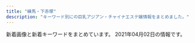 ```yaml
---
title: "練馬・下赤塚"
description: "キーワード別にの巨乳アジアン・チャイナエステ嬢情報をまとめました。"
---
```


新着画像と新着キーワードをまとめています。
2021年04月02日の情報です。

<DmmAffiliateIns />
<KeywordTable
  shops={
    [
    {
        "station": "\u6771\u6b66\u7df4\u99ac\u99c5\u5317\u53e3",
        "url": "http://nymphe-est.biz/",
        "keywords": {
            "E": 1,
            "D": 2
        },
        "img_links": [
            "http://nymphe-est.biz/images/no.png",
            "http://nymphe-est.biz/images/tit4.jpg",
            "http://nymphe-est.biz/images/m3.png",
            "http://nymphe-est.biz/images/cg02.jpg",
            "http://nymphe-est.biz/images/cg01.jpg",
            "http://nymphe-est.biz/images/m1.png",
            "http://nymphe-est.biz/images/tit3.jpg",
            "http://nymphe-est.biz/images/tit6.jpg",
            "http://nymphe-est.biz/images/m4.png",
            "http://nymphe-est.biz/images/tit5.jpg",
            "http://nymphe-est.biz/images/spt.png",
            "http://nymphe-est.biz/images/cg03.jpg",
            "http://nymphe-est.biz/images/tm.jpg",
            "http://nymphe-est.biz/images/bul.jpg",
            "http://nymphe-est.biz/images/m6.png",
            "http://nymphe-est.biz/images/stal.jpg",
            "http://nymphe-est.biz/images/fla.jpg",
            "http://nymphe-est.biz/images/bur.jpg",
            "http://nymphe-est.biz/images/stat.jpg",
            "http://nymphe-est.biz/images/top.png",
            "http://nymphe-est.biz/images/accl.jpg",
            "http://nymphe-est.biz/images/m2.png",
            "http://nymphe-est.biz/images/tit2.jpg",
            "http://nymphe-est.biz/images/m5.png"
        ],
        "name": "\u59eb\u306e\u3086\u3073\u3055\u304d"
    },
    {
        "name": "AROMA PLAZA \u30a2\u30ed\u30de\u30d7\u30e9\u30b6",
        "img_links": [],
        "station": "\u77f3\u795e\u4e95\u516c\u5712\u99c5\u5357\u53e3",
        "keywords": {},
        "url": "http://aroma-p.info/"
    },
    {
        "img_links": [
            "http://www.sugatabi.mesthe.com/files/004-02.jpg",
            "http://www.sugatabi.mesthe.com/images/bj3.png",
            "http://www.sugatabi.mesthe.com/images/link_line.png",
            "http://www.sugatabi.mesthe.com/images/top.jpg",
            "http://www.sugatabi.mesthe.com/images/shop/shop04.jpg",
            "http://www.sugatabi.mesthe.com/images/staff_line.png",
            "http://www.sugatabi.mesthe.com/files/002-02.jpg",
            "http://www.sugatabi.mesthe.com/files/005.jpg",
            "http://www.sugatabi.mesthe.com/files/001-02.jpg",
            "http://www.sugatabi.mesthe.com/files/006.jpg",
            "http://www.sugatabi.mesthe.com/images/girl-z1.jpg",
            "http://www.sugatabi.mesthe.com/files/006-02.jpg",
            "http://www.sugatabi.mesthe.com/files/005-02.jpg",
            "http://www.sugatabi.mesthe.com/files/008-02.jpg",
            "http://www.sugatabi.mesthe.com/files/001.jpg",
            "http://www.sugatabi.mesthe.com/images/shop/shop01.jpg",
            "http://www.sugatabi.mesthe.com/files/003.jpg",
            "http://www.sugatabi.mesthe.com/files/002.jpg",
            "http://www.sugatabi.mesthe.com/images/mobile.jpg",
            "http://www.sugatabi.mesthe.com/files/010-02.jpg",
            "http://www.sugatabi.mesthe.com/files/009-02.jpg",
            "http://www.sugatabi.mesthe.com/images/girl-z2.jpg",
            "http://www.sugatabi.mesthe.com/files/003-02.jpg",
            "http://www.sugatabi.mesthe.com/files/004.jpg",
            "http://www.sugatabi.mesthe.com/files/008.jpg",
            "http://www.sugatabi.mesthe.com/images/top_sche.png",
            "http://www.sugatabi.mesthe.com/images/shop/shop03.jpg",
            "http://www.sugatabi.mesthe.com/files/010.jpg",
            "http://www.sugatabi.mesthe.com/files/009.jpg",
            "http://www.sugatabi.mesthe.com/images/shop/shop02.jpg"
        ],
        "name": "\u59ff\u7f8e",
        "station": "\u3068\u304d\u308f\u53f0\u99c5\u5357\u53e3",
        "url": "http://www.sugatabi.mesthe.com/",
        "keywords": {
            "87": 4,
            "85": 1,
            "D": 7,
            "C": 2,
            "86": 3,
            "84": 1
        }
    },
    {
        "img_links": [
            "http://www.akai-hana.esjp.info/img/ttl_news.png",
            "http://www.akai-hana.esjp.info/img/btn_side_mobile.jpg",
            "http://www.akai-hana.esjp.info/img/info/r4.jpg",
            "http://www.akai-hana.esjp.info/img/pickup.jpg",
            "http://www.akai-hana.esjp.info/files/007.jpg",
            "http://www.akai-hana.esjp.info/files/003.jpg",
            "http://www.akai-hana.esjp.info/img/ttl_info.png",
            "http://www.akai-hana.esjp.info/files/006.jpg",
            "http://www.akai-hana.esjp.info/files/002.jpg",
            "http://www.akai-hana.esjp.info/img/info/r9.jpg",
            "http://www.akai-hana.esjp.info/img/pixta_5216568_M.jpg",
            "http://www.akai-hana.esjp.info/img/imasia_7981159_M.jpg",
            "http://www.akai-hana.esjp.info/img/tel.png",
            "http://www.akai-hana.esjp.info/img/btn_blog.jpg",
            "http://www.akai-hana.esjp.info/img/info/r3.jpg",
            "http://www.akai-hana.esjp.info/files/005.jpg",
            "http://www.akai-hana.esjp.info/img/info/r2.jpg",
            "http://www.akai-hana.esjp.info/img/pixta_5458114_M.jpg",
            "http://www.akai-hana.esjp.info/img/slider/1.jpg",
            "http://www.akai-hana.esjp.info/img/info.jpg",
            "http://www.akai-hana.esjp.info/img/goback.jpg",
            "http://www.akai-hana.esjp.info/files/004.jpg",
            "http://www.akai-hana.esjp.info/img/slider/2.jpg",
            "http://www.akai-hana.esjp.info/img/info/r5.jpg",
            "http://www.akai-hana.esjp.info/files/001.jpg",
            "http://www.akai-hana.esjp.info/img/info/r7.jpg",
            "http://www.akai-hana.esjp.info/img/info/r8.jpg",
            "http://www.akai-hana.esjp.info/img/info/r6.jpg",
            "http://www.akai-hana.esjp.info/img/info/r1.jpg"
        ],
        "station": "\u6210\u5897\u99c54\u756a\u51fa\u53e3",
        "keywords": {
            "C": 19,
            "87": 6,
            "85": 2,
            "D": 10,
            "88": 4,
            "82": 2
        },
        "url": "http://www.akai-hana.esjp.info/",
        "name": "\u8d64\u3044\u82b1"
    },
    {
        "url": "http://rose.este.work/",
        "keywords": {},
        "station": "\u6c5f\u53e4\u7530\u99c5\u5357\u53e3",
        "img_links": [
            "http://rose.este.work/r3.jpg",
            "http://rose.este.work/sys1.png",
            "http://rose.este.work/index-26.htm.jpg",
            "http://rose.este.work/r5.jpg",
            "http://rose.este.work/totop.png",
            "http://rose.este.work/index-25.htm.jpg",
            "http://rose.este.work/re.jpg",
            "http://rose.este.work/resize_250.png",
            "http://rose.este.work/index-1.htm.jpg",
            "http://rose.este.work/r1.jpg",
            "http://rose.este.work/index-24.htm.jpg",
            "http://rose.este.work/resize_1500-450.jpg",
            "http://rose.este.work/r4.jpg",
            "http://rose.este.work/unnamed.png"
        ],
        "name": "\u512a\u30fb\u7f8e"
    },
    {
        "station": "\u4e0b\u8d64\u585a\u99c5\u5317\u53e3",
        "name": "\u83ef\uff5e\u306f\u306a\uff5e",
        "img_links": [
            "http://www.hanaest.net/images/ttl_price.png",
            "http://www.hanaest.net/images/r2.jpg",
            "http://www.hanaest.net/up/uploads/20161009222712tomo.jpg",
            "http://www.hanaest.net/up/uploads/20171005214644212.jpg",
            "http://www.hanaest.net/images/qj.png",
            "http://www.hanaest.net/images/ttl_staff.png",
            "http://www.hanaest.net/up/uploads/20161128220158nao.jpg",
            "http://www.hanaest.net/images/header_bg.png",
            "http://www.hanaest.net/images/ttl_qj.png",
            "http://www.hanaest.net/up/uploads/20170621202142mimi.jpg",
            "http://www.hanaest.net/up/uploads/20171017081729nana.jpg",
            "http://www.hanaest.net/images/r1.jpg",
            "http://www.hanaest.net/images/s2.jpg",
            "http://www.hanaest.net/images/news.png"
        ],
        "url": "http://www.hanaest.net/",
        "keywords": {}
    },
    {
        "url": "http://ginzaangel.esnavi.work/",
        "name": "\u7df4\u99ac\u306e\u5929\u4f7f",
        "keywords": {
            "88": 2,
            "90": 3,
            "89": 1
        },
        "station": "\u7df4\u99ac\u99c5\u897f\u53e3",
        "img_links": [
            "http://ginzaangel.esnavi.work/staff_t.jpg",
            "http://ginzaangel.esnavi.work/2/uploadimg/1615988408.jpeg",
            "http://ginzaangel.esnavi.work/2/uploadimg/1615989033.jpeg",
            "http://ginzaangel.esnavi.work/head.jpg",
            "http://ginzaangel.esnavi.work/sys1.jpg",
            "http://ginzaangel.esnavi.work/sys2.jpg",
            "http://ginzaangel.esnavi.work/2/uploadimg/1601829474.jpeg",
            "http://ginzaangel.esnavi.work/2/uploadimg/1615989115.jpeg",
            "http://ginzaangel.esnavi.work/news.jpg",
            "http://ginzaangel.esnavi.work/s1.png",
            "http://ginzaangel.esnavi.work/int1.png",
            "http://ginzaangel.esnavi.work/2/uploadimg/1595657062.jpeg",
            "http://ginzaangel.esnavi.work/2/uploadimg/1615988934.jpeg"
        ]
    },
    {
        "station": "\u7df4\u99ac\u99c5\u897f\u53e3",
        "keywords": {
            "F": 1,
            "E": 6,
            "88": 1,
            "89": 1,
            "87": 4,
            "86": 4,
            "C": 17,
            "D": 2
        },
        "url": "http://binrou.net/",
        "name": "\u30ad\u30e9\u30ad\u30e9",
        "img_links": [
            "http://binrou.net/i/img/sta98.jpg",
            "http://binrou.net/i/img/sta92.jpg",
            "http://binrou.net/img/st111.jpg",
            "http://binrou.net/i/img/acc.jpg",
            "http://binrou.net/img/sta117.jpg",
            "http://binrou.net/img/sta115.jpg",
            "http://binrou.net/img/st118.jpg",
            "http://binrou.net/i/img/r1.jpg",
            "http://binrou.net/i/img/sta112.jpg",
            "http://binrou.net/i/img/sta89.jpg",
            "http://binrou.net/i/img/sta100.jpg",
            "http://binrou.net/i/img/sta80.jpg",
            "http://binrou.net/img/s118.jpg",
            "http://binrou.net/img/sta116.jpg",
            "http://binrou.net/i/img/sta109.jpg",
            "http://binrou.net/img/s111.jpg",
            "http://binrou.net/i/img/r3.jpg",
            "http://binrou.net/img/sta112.jpg",
            "http://binrou.net/img/s117.jpg",
            "http://binrou.net/img/pickup20.jpg",
            "http://binrou.net/img/sta109.jpg",
            "http://binrou.net/img/st117.jpg",
            "http://binrou.net/i/img/sta97.jpg",
            "http://binrou.net/i/img/sta104.jpg",
            "http://binrou.net/i/img/sta88.jpg",
            "http://binrou.net/img/st112.jpg",
            "http://binrou.net/img/st114.jpg",
            "http://binrou.net/img/s114.jpg",
            "http://binrou.net/img/st116.jpg",
            "http://binrou.net/img/sta119.jpg",
            "http://binrou.net/img/st119.jpg",
            "http://binrou.net/img/botton.jpg",
            "http://binrou.net/i/img/sta116.jpg",
            "http://binrou.net/i/img/sta94.jpg",
            "http://binrou.net/img/s119.jpg",
            "http://binrou.net/i/img/sta115.jpg",
            "http://binrou.net/i/img/sta108.jpg",
            "http://binrou.net/img/sta114.jpg",
            "http://binrou.net/i/img/sta119.jpg",
            "http://binrou.net/i/img/sta111.jpg",
            "http://binrou.net/img/st109.jpg",
            "http://binrou.net/i/img/r4.jpg",
            "http://binrou.net/i/img/sta114.jpg",
            "http://binrou.net/img/s112.jpg",
            "http://binrou.net/i/img/sta118.jpg",
            "http://binrou.net/img/sta118.jpg",
            "http://binrou.net/img/acc.jpg",
            "http://binrou.net/img/mo.png",
            "http://binrou.net/img/s116.jpg",
            "http://binrou.net/img/s115.jpg",
            "http://binrou.net/img/sta111.jpg",
            "http://binrou.net/img/st115.jpg",
            "http://binrou.net/i/img/r2.jpg",
            "http://binrou.net/img/fla.jpg",
            "http://binrou.net/i/img/st118.jpg",
            "http://binrou.net/i/img/sta117.jpg",
            "http://binrou.net/i/img/sta105.jpg"
        ]
    },
    {
        "keywords": {},
        "url": "http://es-nerima.biz/",
        "station": "\u7df4\u99ac\u99c5\u5317\u53e3",
        "img_links": [
            "http://es-nerima.biz/wp-content/uploads/2016/10/gallery5.jpg",
            "http://es-nerima.biz/wp-content/uploads/2016/10/gallery1.jpg",
            "http://es-nerima.biz/wp-content/themes/template-salon2/images/tel.png",
            "http://es-nerima.biz/wp-content/uploads/2016/10/g1-250x330.jpg",
            "http://es-nerima.biz/wp-content/uploads/2016/10/g4-250x330.jpg",
            "http://es-nerima.biz/wp-content/themes/template-salon2/images/gallery1.jpg",
            "http://es-nerima.biz/wp-content/uploads/2016/10/g3-250x330.jpg",
            "http://es-nerima.biz/wp-content/uploads/2016/10/gallery6.jpg",
            "http://es-nerima.biz/wp-content/uploads/2016/10/camp-bnr.jpg",
            "http://es-nerima.biz/wp-content/uploads/2016/10/gallery2.jpg",
            "http://es-nerima.biz/wp-content/uploads/2016/10/mika-250x330.jpg",
            "http://es-nerima.biz/wp-content/themes/template-salon2/images/massage-de_88_31.jpg",
            "http://es-nerima.biz/wp-content/uploads/2016/10/gallery7.jpg",
            "http://es-nerima.biz/wp-content/themes/template-salon2/images/camp-bnr.jpg",
            "http://es-nerima.biz/wp-content/themes/template-salon2/images/gallery3.jpg",
            "http://es-nerima.biz/wp-content/themes/template-salon2/images/gallery4.jpg",
            "http://es-nerima.biz/wp-content/themes/template-salon2/images/news-ttl.png",
            "http://es-nerima.biz/wp-content/themes/template-salon2/images/magazine.jpg",
            "http://es-nerima.biz/wp-content/uploads/2016/10/mika.jpg",
            "http://cdn.dino-es.com/images/logo/88x31DinoEs.png",
            "http://es-nerima.biz/wp-content/uploads/2016/10/gallery8.jpg",
            "http://es-nerima.biz/wp-content/themes/template-salon2/images/newface-ttl.png",
            "http://es-nerima.biz/wp-content/uploads/2016/10/g6-250x330.jpg",
            "http://es-nerima.biz/wp-content/uploads/2016/10/eri.jpg",
            "http://es-nerima.biz/wp-content/themes/template-salon2/images/slider1.jpg",
            "http://es-nerima.biz/wp-content/uploads/2016/10/g6.jpg",
            "http://es-nerima.biz/wp-content/uploads/2016/10/gallery3.jpg",
            "http://es-nerima.biz/wp-content/themes/template-salon2/images/pickup-frame.png",
            "http://es-nerima.biz/wp-content/uploads/2016/10/eri-250x330.jpg",
            "http://es-nerima.biz/wp-content/uploads/2016/10/g5.jpg",
            "http://es-nerima.biz/wp-content/uploads/2016/10/g3.jpg",
            "http://es-nerima.biz/wp-content/uploads/2016/10/girl-1.jpg",
            "http://es-nerima.biz/wp-content/themes/template-salon2/images/gallery-ttl.png",
            "http://es-nerima.biz/wp-content/themes/template-salon2/images/pickup-ttl.png",
            "http://es-nerima.biz/wp-content/uploads/2016/10/girl-1-250x330.jpg",
            "http://es-nerima.biz/wp-content/uploads/2016/10/gallery8-600x600.jpg",
            "http://es-nerima.biz/wp-content/uploads/2016/10/g5-250x330.jpg",
            "http://es-nerima.biz/wp-content/themes/template-salon2/images/gallery2.jpg"
        ],
        "name": "\u3046\u3089\u3089"
    },
    {
        "keywords": {},
        "url": "http://www.hi-msg.com/dansin/",
        "station": "\u3068\u304d\u308f\u53f0\u99c5\u5357\u53e3",
        "img_links": [
            "http://www.hi-msg.com/dansin/images/nav.jpg",
            "http://www.hi-msg.com/dansin/images/p-2-1.jpg",
            "http://www.hi-msg.com/dansin/images/s_news.jpg",
            "http://www.hi-msg.com/dansin/images/s_info.jpg",
            "http://www.hi-msg.com/dansin/images/p-5.jpg",
            "http://www.hi-msg.com/dansin/images/s_face.jpg",
            "http://www.hi-msg.com/dansin/images/p-5-1.jpg",
            "http://www.hi-msg.com/dansin/images/p-6.jpg",
            "http://www.hi-msg.com/dansin/images/s_pick.jpg",
            "http://www.hi-msg.com/dansin/images/1.jpg",
            "http://www.hi-msg.com/dansin/images/end1.jpg",
            "http://www.hi-msg.com/dansin/images/top.jpg",
            "http://www.hi-msg.com/dansin/images/p-9-1.jpg",
            "http://www.hi-msg.com/dansin/images/p-6-1.jpg",
            "http://www.hi-msg.com/dansin/images/mobile.jpg",
            "http://www.hi-msg.com/dansin/images/p-7.jpg",
            "http://www.hi-msg.com/dansin/images/p-2.jpg",
            "http://www.hi-msg.com/dansin/images/p-8.jpg",
            "http://www.hi-msg.com/dansin/images/p-9.jpg",
            "http://www.hi-msg.com/dansin/images/top1.jpg"
        ],
        "name": "\u6696\u5fc3"
    },
    {
        "station": "\u4e2d\u6751\u6a4b\u99c5",
        "img_links": [
            "http://www.e-rakuraku.info/images/g2.jpg",
            "http://www.e-rakuraku.info/images/s2.png",
            "http://www.e-rakuraku.info/images/g4.jpg",
            "http://www.e-rakuraku.info/images/sr.png",
            "http://www.e-rakuraku.info/images/g3.jpg",
            "http://www.e-rakuraku.info/images/g5.jpg",
            "http://www.e-rakuraku.info/images/mobile.png",
            "http://www.e-rakuraku.info/images/newt.png",
            "http://www.e-rakuraku.info/images/newfacet.png",
            "http://www.e-rakuraku.info/images/tite-staff.png",
            "http://www.e-rakuraku.info/images/g1.jpg",
            "http://www.e-rakuraku.info/images/top.jpg",
            "http://www.e-rakuraku.info/images/s1.png",
            "http://www.e-rakuraku.info/images/nei_03.jpg",
            "http://www.e-rakuraku.info/images/g0.jpg",
            "http://www.e-rakuraku.info/images/tel.png",
            "http://www.e-rakuraku.info/images/huiyuan.png",
            "http://www.e-rakuraku.info/images/tite-gallery.png"
        ],
        "url": "http://www.e-rakuraku.info/",
        "name": "\u697d\u697d",
        "keywords": {
            "C": 13
        }
    },
    {
        "station": "\u7df4\u99ac\u99c5\u897f\u53e3",
        "keywords": {},
        "img_links": [],
        "url": "https://salasa.tokyo/",
        "name": "\u3064\u307c\u307f"
    },
    {
        "station": "\u5927\u5c71\u99c5\u5357\u53e3",
        "name": "\u61a9",
        "keywords": {},
        "img_links": [
            "http://c-ikoi.work/images/3.jpg",
            "http://c-ikoi.work/images/sys1.jpg",
            "http://c-ikoi.work/images/staff_t.jpg",
            "http://c-ikoi.work/images/sys2.jpg",
            "http://c-ikoi.work/images/mobile.jpg",
            "http://c-ikoi.work/images/int3.png",
            "http://c-ikoi.work/images/1.jpg",
            "http://c-ikoi.work/images/line.png",
            "http://c-ikoi.work/images/rec1.png",
            "http://c-ikoi.work/images/head.jpg",
            "http://c-ikoi.work/img/aoi1.jpg",
            "http://c-ikoi.work/images/2.jpg",
            "http://c-ikoi.work/images/int1.png",
            "http://c-ikoi.work/images/concept.jpg",
            "http://c-ikoi.work/images/4.jpg",
            "http://c-ikoi.work/img/moe1.jpg",
            "http://c-ikoi.work/images/sys3.png",
            "http://c-ikoi.work/images/int2.png",
            "http://c-ikoi.work/img/yuki1.jpg",
            "http://c-ikoi.work/images/rec2.png",
            "http://c-ikoi.work/images/tel.jpg",
            "http://c-ikoi.work/images/interior_t.jpg",
            "http://c-ikoi.work/img/rina1.jpg",
            "http://c-ikoi.work/images/news.jpg"
        ],
        "url": "http://c-ikoi.work/"
    },
    {
        "url": "http://www.es-yas.click/",
        "station": "\u4e2d\u6751\u6a4b\u99c5\u5357\u53e3",
        "img_links": [
            "http://www.es-yas.click/images/newface.png",
            "http://www.es-yas.click/img/mari1.jpg",
            "http://www.es-yas.click/images/sys2.png",
            "http://www.es-yas.click/images/int1.png",
            "http://www.es-yas.click/images/ac1.png",
            "http://www.es-yas.click/images/sys1.png",
            "http://www.es-yas.click/images/1.jpg",
            "http://www.es-yas.click/images/news.jpg",
            "http://www.es-yas.click/images/s1.png",
            "http://www.es-yas.click/images/staff_t.jpg",
            "http://www.es-yas.click/images/sirase.jpg",
            "http://www.es-yas.click/images/2.jpg",
            "http://www.es-yas.click/img/sayuri1.jpg",
            "http://www.es-yas.click/images/interior_t.jpg",
            "http://www.es-yas.click/images/head.jpg",
            "http://www.es-yas.click/images/int2.png",
            "http://www.es-yas.click/images/3.jpg",
            "http://www.es-yas.click/images/tel.jpg",
            "http://www.es-yas.click/images/info.png",
            "http://www.es-yas.click/img/riri1.jpg",
            "http://www.es-yas.click/images/mobile.jpg"
        ],
        "keywords": {},
        "name": "\u30b9\u30a6\u30a3\u30fc\u30c8"
    },
    {
        "img_links": [
            "http://www.seoul.esjp.info/img/foot.png",
            "http://www.seoul.esjp.info/files/012.jpg",
            "http://www.seoul.esjp.info/files/011.jpg",
            "http://www.seoul.esjp.info/files/013.jpg",
            "http://www.seoul.esjp.info/img/nav-003.png",
            "http://www.seoul.esjp.info/img/nav-005.png",
            "http://www.seoul.esjp.info/files/001.jpg",
            "http://www.seoul.esjp.info/img/change-001.png",
            "http://www.seoul.esjp.info/files/008.jpg",
            "http://www.seoul.esjp.info/img/change-003.png",
            "http://www.seoul.esjp.info/img/nav-006.png",
            "http://www.seoul.esjp.info/files/010.jpg",
            "http://www.seoul.esjp.info/files/007.jpg",
            "http://www.seoul.esjp.info/img/change-002.png",
            "http://www.seoul.esjp.info/img/main-top03.png",
            "http://www.seoul.esjp.info/img/recuit.png",
            "http://www.seoul.esjp.info/files/005.jpg",
            "http://www.seoul.esjp.info/img/change-005.png",
            "http://www.seoul.esjp.info/img/nav-004.png",
            "http://www.seoul.esjp.info/files/004.jpg",
            "http://www.seoul.esjp.info/img/change-004.png",
            "http://www.seoul.esjp.info/img/nav-001.png",
            "http://www.seoul.esjp.info/img/nav-002.png",
            "http://www.seoul.esjp.info/files/006.jpg",
            "http://www.seoul.esjp.info/files/003.jpg",
            "http://www.seoul.esjp.info/img/head.png",
            "http://www.seoul.esjp.info/files/015.jpg",
            "http://www.seoul.esjp.info/img/main-top01.png",
            "http://www.seoul.esjp.info/img/change-006.png"
        ],
        "url": "http://www.seoul.esjp.info/",
        "keywords": {
            "87": 1,
            "86": 3,
            "D": 4
        },
        "station": "\u7df4\u99ac\u99c5\u897f\u53e3",
        "name": "\u7652\u3057\u306e\u90e8\u5c4b"
    },
    {
        "name": "\u30dd\u30f3\u30d5\u30fc",
        "url": "http://ponfu-massage.work/",
        "keywords": {
            "85": 2,
            "87": 5,
            "C": 22,
            "D": 9,
            "88": 4,
            "86": 1,
            "89": 1,
            "84": 1,
            "F": 2,
            "E": 2
        },
        "station": "\u7df4\u99ac\u99c5\u897f\u53e3",
        "img_links": [
            "http://ponfu-massage.work/img/sta44.jpg",
            "http://ponfu-massage.work/img/sta41.jpg",
            "http://ponfu-massage.work/i/img/sta46.jpg",
            "http://ponfu-massage.work/img/s30.jpg",
            "http://ponfu-massage.work/img/campian.jpg",
            "http://ponfu-massage.work/img/botton.jpg",
            "http://ponfu-massage.work/img/acc7.jpg",
            "http://ponfu-massage.work/img/st46.jpg",
            "http://ponfu-massage.work/img/st18.jpg",
            "http://ponfu-massage.work/img/sta47.jpg",
            "http://ponfu-massage.work/i/img/sta44.jpg",
            "http://ponfu-massage.work/i/img/sta38.jpg",
            "http://ponfu-massage.work/i/img/sta42.jpg",
            "http://ponfu-massage.work/img/s45.jpg",
            "http://ponfu-massage.work/img/sta46.jpg",
            "http://ponfu-massage.work/img/acc10.jpg",
            "http://ponfu-massage.work/img/s42.jpg",
            "http://ponfu-massage.work/img/st28.jpg",
            "http://ponfu-massage.work/i/img/st45.jpg",
            "http://ponfu-massage.work/img/s39.jpg",
            "http://ponfu-massage.work/i/img/sta28.jpg",
            "http://ponfu-massage.work/img/st44.jpg",
            "http://ponfu-massage.work/img/acc9.jpg",
            "http://ponfu-massage.work/i/img/sta41.jpg",
            "http://ponfu-massage.work/img/st45.jpg",
            "http://ponfu-massage.work/img/acc8.jpg",
            "http://ponfu-massage.work/img/st38.jpg",
            "http://ponfu-massage.work/i/img/r3.jpg",
            "http://ponfu-massage.work/img/s43.jpg",
            "http://ponfu-massage.work/img/st47.jpg",
            "http://ponfu-massage.work/img/s44.jpg",
            "http://ponfu-massage.work/img/acc3.jpg",
            "http://ponfu-massage.work/img/sta39.jpg",
            "http://ponfu-massage.work/i/img/r4.jpg",
            "http://ponfu-massage.work/img/st42.jpg",
            "http://ponfu-massage.work/img/s47.jpg",
            "http://ponfu-massage.work/img/acc5.jpg",
            "http://ponfu-massage.work/img/st43.jpg",
            "http://ponfu-massage.work/i/img/sta30.jpg",
            "http://ponfu-massage.work/img/s46.jpg",
            "http://ponfu-massage.work/img/sta38.jpg",
            "http://ponfu-massage.work/img/st39.jpg",
            "http://ponfu-massage.work/img/sta30.jpg",
            "http://ponfu-massage.work/img/acc2.jpg",
            "http://ponfu-massage.work/img/sta35.jpg",
            "http://ponfu-massage.work/i/img/sta24.jpg",
            "http://ponfu-massage.work/i/img/r2.jpg",
            "http://ponfu-massage.work/img/sta42.jpg",
            "http://ponfu-massage.work/i/img/r1.jpg",
            "http://ponfu-massage.work/i/img/sta43.jpg",
            "http://ponfu-massage.work/i/img/sta39.jpg",
            "http://ponfu-massage.work/img/s38.jpg",
            "http://ponfu-massage.work/img/acc6.jpg",
            "http://ponfu-massage.work/img/s41.jpg",
            "http://ponfu-massage.work/i/img/sta45.jpg",
            "http://ponfu-massage.work/img/sta28.jpg",
            "http://ponfu-massage.work/img/acc1.jpg",
            "http://ponfu-massage.work/img/acc4.jpg",
            "http://ponfu-massage.work/img/sta43.jpg",
            "http://ponfu-massage.work/img/st30.jpg",
            "http://ponfu-massage.work/i/img/sta47.jpg",
            "http://ponfu-massage.work/img/st35.jpg",
            "http://ponfu-massage.work/img/sta45.jpg",
            "http://ponfu-massage.work/img/st41.jpg"
        ]
    },
    {
        "url": "http://www.es-kou.link/",
        "name": "\u7d05\u6708",
        "station": "\u4e0b\u8d64\u585a\u99c5\u5317\u53e3",
        "keywords": {},
        "img_links": [
            "http://www.es-kou.link/images/news.jpg",
            "http://www.es-kou.link/images/b2.jpg",
            "http://www.es-kou.link/images/sys3.png",
            "http://www.es-kou.link/images/1.jpg",
            "http://www.es-kou.link/images/info.png",
            "http://www.es-kou.link/images/b1.jpg",
            "http://www.es-kou.link/img/satomi1.jpg",
            "http://www.es-kou.link/images/int1.png",
            "http://www.es-kou.link/images/mobile.jpg",
            "http://www.es-kou.link/images/s1.png",
            "http://www.es-kou.link/images/interior_t.jpg",
            "http://www.es-kou.link/images/staff_t.jpg",
            "http://www.es-kou.link/images/3.jpg",
            "http://www.es-kou.link/img/mimi1.jpg",
            "http://www.es-kou.link/images/sys1.jpg",
            "http://www.es-kou.link/images/2.jpg",
            "http://www.es-kou.link/images/sys2.jpg",
            "http://www.es-kou.link/img/nana1.jpg",
            "http://www.es-kou.link/images/head.jpg",
            "http://www.es-kou.link/images/int2.png"
        ]
    },
    {
        "name": "\u59eb",
        "keywords": {},
        "url": "http://anzu.abnavi.info/",
        "img_links": [],
        "station": "\u6210\u5897\u99c5"
    },
    {
        "station": "\u7df4\u99ac\u99c5\u5357\u53e3",
        "img_links": [
            "http://www.nerima-rose.com/images/aroma/r1.jpg",
            "http://www.nerima-rose.com/images/shop/4/s1.jpg",
            "http://www.nerima-rose.com/images/sys3.jpg",
            "http://www.nerima-rose.com/images/nav/nav-rec.jpg",
            "http://www.nerima-rose.com/images/index-rosa_04.jpg",
            "http://www.nerima-rose.com/images/images/sys2018_03.jpg",
            "http://www.nerima-rose.com/images/nav/nav-acc.jpg",
            "http://www.nerima-rose.com/images/shop/11.jpg",
            "http://www.nerima-rose.com/images/rosa-pindao_09.jpg",
            "http://www.nerima-rose.com/images/staff/16/aya2.jpg",
            "http://www.nerima-rose.com/images/shop/3/sh1.jpg",
            "http://www.nerima-rose.com/images/aroma/r2.jpg",
            "http://www.nerima-rose.com/cgi-bin/topics/img/16-1.jpg",
            "http://www.nerima-rose.com/images/staff/16/misaki2.jpg",
            "http://www.nerima-rose.com/images/aroma/r3.jpg",
            "http://www.nerima-rose.com/images/staff/17/riri.jpg",
            "http://www.nerima-rose.com/images/staff/17/2/kina.jpg",
            "http://www.nerima-rose.com/images/index-rosa_09.jpg",
            "http://www.nerima-rose.com/images/staff/17/2/nana.png",
            "http://www.nerima-rose.com/images/shop/h1.jpg",
            "http://www.nerima-rose.com/images/index-rosa_02.jpg",
            "http://www.nerima-rose.com/images/rosa-sys_09a.jpg",
            "http://www.nerima-rose.com/images/rosa-sys_04.jpg",
            "http://www.nerima-rose.com/images/images/sys2018_06.jpg",
            "http://www.nerima-rose.com/images/staff/17/2/ena.jpg",
            "http://www.nerima-rose.com/images/rosa-pindao_07.jpg",
            "http://www.nerima-rose.com/images/staff/16/kaori2.jpg"
        ],
        "url": "http://www.nerima-rose.com/",
        "keywords": {
            "C": 8
        },
        "name": "ROSE"
    },
    {
        "keywords": {
            "88": 4,
            "D": 12,
            "85": 8
        },
        "name": "\u30b7\u30a8\u30b9\u30bf",
        "img_links": [
            "http://siesta.ests.jp/images/top.png",
            "http://siesta.ests.jp/images/acc4.jpg",
            "http://siesta.ests.jp/images/mobile1.jpg",
            "http://siesta.ests.jp/images/s-staff.jpg",
            "http://siesta.ests.jp/images/pick.jpg",
            "http://siesta.ests.jp/images/acc2.jpg",
            "http://siesta.ests.jp/photos/sites/39/2021/01/2021011116333298.jpg",
            "http://siesta.ests.jp/images/acc1.jpg",
            "http://siesta.ests.jp/images/mobile.jpg",
            "http://siesta.ests.jp/images/news.jpg",
            "http://siesta.ests.jp/images/s-recriut.jpg",
            "http://siesta.ests.jp/images/acc3.jpg",
            "http://siesta.ests.jp/photos/sites/39/2021/01/2021011116333493.jpg",
            "http://siesta.ests.jp/images/info.jpg",
            "http://siesta.ests.jp/photos/sites/39/2021/01/2021011116333321.jpg"
        ],
        "station": "\u5927\u6cc9\u5b66\u5712\u99c5\u5317\u53e3",
        "url": "http://siesta.ests.jp/"
    },
    {
        "station": "\u685c\u53f0\u99c5\u5317\u53e3",
        "url": "http://margaret.ests.jp/",
        "name": "\u30de\u30fc\u30ac\u30ec\u30c3\u30c8",
        "img_links": [
            "http://margaret.ests.jp/images/service2.jpg",
            "http://margaret.ests.jp/images/s_staff.png",
            "http://margaret.ests.jp/images/room4.jpg",
            "http://margaret.ests.jp/images/s_pick.jpg",
            "http://margaret.ests.jp/images/service3.jpg",
            "http://margaret.ests.jp/images/top.jpg",
            "http://margaret.ests.jp/photos/sites/29/2020/03/2020032709162529.jpg",
            "http://margaret.ests.jp/images/mobile.jpg",
            "http://margaret.ests.jp/photos/sites/29/2020/08/2020080615352994.jpeg",
            "http://margaret.ests.jp/images/s_news.jpg",
            "http://margaret.ests.jp/photos/sites/29/2020/06/2020062814010219.jpeg",
            "http://margaret.ests.jp/photos/sites/29/2020/05/202005281752578.jpg",
            "http://margaret.ests.jp/photos/sites/29/2020/06/202006301829174.jpeg",
            "http://margaret.ests.jp/photos/sites/29/2021/01/2021011511194654.jpg",
            "http://margaret.ests.jp/images/service1.jpg",
            "http://margaret.ests.jp/photos/sites/29/2020/04/202004081414540.jpg",
            "http://margaret.ests.jp/photos/sites/29/2020/04/202004102157462.jpeg",
            "http://margaret.ests.jp/photos/sites/29/2020/08/2020082222274080.jpeg",
            "http://margaret.ests.jp/photos/sites/29/2020/04/2020040205541033.jpg",
            "http://margaret.ests.jp/images/room3.jpg",
            "http://margaret.ests.jp/images/info.jpg",
            "http://margaret.ests.jp/images/service4.jpg",
            "http://margaret.ests.jp/images/room1.jpg",
            "http://margaret.ests.jp/images/s_service.png",
            "http://margaret.ests.jp/photos/sites/29/2020/04/2020041014190824.jpg",
            "http://margaret.ests.jp/images/room2.jpg"
        ],
        "keywords": {
            "88": 24,
            "85": 36,
            "E": 60,
            "87": 12,
            "86": 24,
            "D": 72
        }
    },
    {
        "station": "\u6210\u5897\u99c5\u5357\u53e3",
        "url": "http://oasis.akasuri.xyz/",
        "keywords": {},
        "name": "\u30aa\u30a2\u30b7\u30b9",
        "img_links": [
            "http://oasis.akasuri.xyz/images/bar-staff.png",
            "http://oasis.akasuri.xyz/images/c-top.png",
            "http://oasis.akasuri.xyz/images/fotter.png",
            "http://oasis.akasuri.xyz/images/c-staff.png",
            "http://oasis.akasuri.xyz/images/bar-photo.png",
            "http://oasis.akasuri.xyz/images/c-photo.png",
            "http://oasis.akasuri.xyz/staff/s1.jpg",
            "http://oasis.akasuri.xyz/images/b-tel.png",
            "http://oasis.akasuri.xyz/staff/s2.jpg",
            "http://oasis.akasuri.xyz/staff/s3.jpg"
        ]
    },
    {
        "station": "\u8981\u753a\u99c55\u756a\u51fa\u53e3",
        "img_links": [
            "http://midori-massage.work/img/ss45.jpg",
            "http://midori-massage.work/img/ss44.jpg",
            "http://midori-massage.work/img/ss51.jpg",
            "http://midori-massage.work/img/s56.png",
            "http://midori-massage.work/img/st50.jpg",
            "http://midori-massage.work/i/img/ss40.jpg",
            "http://midori-massage.work/img/ss9.jpg",
            "http://midori-massage.work/img/ss24.jpg",
            "http://midori-massage.work/img/a3.jpg",
            "http://midori-massage.work/i/img/r1.jpg",
            "http://midori-massage.work/img/ss40.jpg",
            "http://midori-massage.work/img/a1.jpg",
            "http://midori-massage.work/img/mo.png",
            "http://midori-massage.work/img/ss13.jpg",
            "http://midori-massage.work/img/ss10.jpg",
            "http://midori-massage.work/img/s54.png",
            "http://midori-massage.work/i/img/st52.jpg",
            "http://midori-massage.work/img/ss43.jpg",
            "http://midori-massage.work/img/ss49.jpg",
            "http://midori-massage.work/img/ss32.jpg",
            "http://midori-massage.work/img/s50.png",
            "http://midori-massage.work/img/ss2.jpg",
            "http://midori-massage.work/img/fla-2.jpg",
            "http://midori-massage.work/img/ss7.jpg",
            "http://midori-massage.work/img/ss35.jpg",
            "http://midori-massage.work/img/ss3.jpg",
            "http://midori-massage.work/img/ss22.jpg",
            "http://midori-massage.work/img/ss37.jpg",
            "http://midori-massage.work/img/ss53.jpg",
            "http://midori-massage.work/img/ss18.jpg",
            "http://midori-massage.work/img/st54.jpg",
            "http://midori-massage.work/img/ss33.jpg",
            "http://midori-massage.work/img/ss5.jpg",
            "http://midori-massage.work/img/st49.jpg",
            "http://midori-massage.work/i/img/r3.jpg",
            "http://midori-massage.work/i/img/ss57.jpg",
            "http://midori-massage.work/img/ss52.jpg",
            "http://midori-massage.work/i/img/ss36.jpg",
            "http://midori-massage.work/img/st53.jpg",
            "http://midori-massage.work/i/img/ss56.jpg",
            "http://midori-massage.work/img/ss55.jpg",
            "http://midori-massage.work/img/fla-1.jpg",
            "http://midori-massage.work/img/ss47.jpg",
            "http://midori-massage.work/img/botton.jpg",
            "http://midori-massage.work/i/img/ss38.jpg",
            "http://midori-massage.work/i/img/r0.jpg",
            "http://midori-massage.work/img/ss19.jpg",
            "http://midori-massage.work/img/s57.png",
            "http://midori-massage.work/img/ss42.jpg",
            "http://midori-massage.work/img/ss54.jpg",
            "http://midori-massage.work/img/ss46.jpg",
            "http://midori-massage.work/img/ss28.jpg",
            "http://midori-massage.work/img/ss26.jpg",
            "http://midori-massage.work/img/a2.jpg",
            "http://midori-massage.work/img/st57.jpg",
            "http://midori-massage.work/img/ss25.jpg",
            "http://midori-massage.work/img/ss17.jpg",
            "http://midori-massage.work/i/img/ss47.jpg",
            "http://midori-massage.work/img/ss4.jpg",
            "http://midori-massage.work/img/s49.png",
            "http://midori-massage.work/img/ss21.jpg",
            "http://midori-massage.work/img/s47.png",
            "http://midori-massage.work/img/st56.jpg",
            "http://midori-massage.work/img/ss36.jpg",
            "http://midori-massage.work/img/ss48.jpg",
            "http://midori-massage.work/img/ss50.jpg",
            "http://midori-massage.work/img/s52.png",
            "http://midori-massage.work/img/s53.png",
            "http://midori-massage.work/i/img/ss55.jpg",
            "http://midori-massage.work/i/img/ss51.jpg",
            "http://midori-massage.work/img/ss30.jpg",
            "http://midori-massage.work/i/img/ss35.jpg",
            "http://midori-massage.work/img/ss38.jpg",
            "http://midori-massage.work/img/st47.jpg",
            "http://midori-massage.work/i/img/ss54.jpg",
            "http://midori-massage.work/img/ss15.jpg",
            "http://midori-massage.work/i/img/ss46.jpg",
            "http://midori-massage.work/img/ss41.jpg",
            "http://midori-massage.work/i/img/r2.jpg",
            "http://midori-massage.work/img/s55.png",
            "http://midori-massage.work/img/ss20.jpg",
            "http://midori-massage.work/img/ss23.jpg",
            "http://midori-massage.work/img/ss39.jpg",
            "http://midori-massage.work/img/ss14.jpg",
            "http://midori-massage.work/img/ss57.jpg",
            "http://midori-massage.work/img/st52.jpg",
            "http://midori-massage.work/i/img/ss52.jpg",
            "http://midori-massage.work/img/ss34.jpg",
            "http://midori-massage.work/img/ss16.jpg",
            "http://midori-massage.work/img/ss12.jpg",
            "http://midori-massage.work/img/ss6.jpg",
            "http://midori-massage.work/img/ss8.jpg",
            "http://midori-massage.work/img/ss56.jpg",
            "http://midori-massage.work/img/st056.jpg",
            "http://midori-massage.work/i/img/ss53.jpg",
            "http://midori-massage.work/img/ss31.jpg",
            "http://midori-massage.work/img/ss1.jpg",
            "http://midori-massage.work/img/st55.jpg",
            "http://midori-massage.work/img/ss29.jpg"
        ],
        "url": "http://midori-massage.work/",
        "keywords": {
            "E": 5,
            "89": 1,
            "87": 6,
            "C": 16,
            "D": 3,
            "F": 2,
            "88": 3
        },
        "name": "\u7dd1"
    },
    {
        "station": "\u7df4\u99ac\u99c5\u5317\u53e3",
        "img_links": [
            "http://moonlove.est-u.com/images/icon_000.jpg",
            "http://moonlove.est-u.com/images/index_08.jpg",
            "http://moonlove.est-u.com/staff/sakura.jpg",
            "http://moonlove.est-u.com/images/index_05.jpg",
            "http://moonlove.est-u.com/images/index_07.jpg",
            "http://moonlove.est-u.com/images/s4.jpg",
            "http://moonlove.est-u.com/images/index_02.jpg",
            "http://moonlove.est-u.com/images/index1_06.jpg",
            "http://moonlove.est-u.com/images/index_12.jpg",
            "http://moonlove.est-u.com/images/index_13.jpg",
            "http://moonlove.est-u.com/staff/kaori.jpg",
            "http://moonlove.est-u.com/images/index_10.jpg",
            "http://moonlove.est-u.com/images/s6.jpg",
            "http://moonlove.est-u.com/staff/nami.jpg",
            "http://moonlove.est-u.com/images/index_17.jpg",
            "http://moonlove.est-u.com/images/index_14.jpg",
            "http://moonlove.est-u.com/staff/miki.jpg",
            "http://moonlove.est-u.com/images/s1.jpg",
            "http://moonlove.est-u.com/images/index3_06.jpg",
            "http://moonlove.est-u.com/images/staff_09.jpg",
            "http://moonlove.est-u.com/images/s8.jpg",
            "http://moonlove.est-u.com/images/index_15.jpg",
            "http://moonlove.est-u.com/images/index_19.jpg",
            "http://moonlove.est-u.com/images/s3.jpg",
            "http://moonlove.est-u.com/images/index_04.jpg",
            "http://moonlove.est-u.com/staff/ayumi.jpg",
            "http://moonlove.est-u.com/images/index_16.jpg",
            "http://moonlove.est-u.com/images/index2_06.jpg",
            "http://moonlove.est-u.com/images/s5.jpg"
        ],
        "url": "http://moonlove.est-u.com/",
        "keywords": {
            "C": 7
        },
        "name": "\u6708\u306e\u604b"
    },
    {
        "url": "http://himawari.est-u.com/",
        "img_links": [
            "http://himawari.est-u.com/images/index_02.jpg",
            "http://himawari.est-u.com/staff/yuki.jpg",
            "http://himawari.est-u.com/images/index_10.jpg",
            "http://himawari.est-u.com/images/a2.jpg",
            "http://himawari.est-u.com/staff/umi.jpg",
            "http://himawari.est-u.com/staff/izumi.jpg",
            "http://himawari.est-u.com/staff/nami.jpg",
            "http://himawari.est-u.com/images/index_04.jpg",
            "http://himawari.est-u.com/images/down.jpg",
            "http://himawari.est-u.com/images/therpist.jpg",
            "http://himawari.est-u.com/staff/sakura.jpg",
            "http://himawari.est-u.com/images/index2_08.jpg",
            "http://himawari.est-u.com/staff/asuka.jpg",
            "http://himawari.est-u.com/staff/aiko.jpg",
            "http://himawari.est-u.com/images/index_08.jpg",
            "http://himawari.est-u.com/images/a1.jpg"
        ],
        "name": "\u3072\u307e\u308f\u308a",
        "keywords": {
            "C": 7
        },
        "station": "\u7df4\u99ac\u99c5\u5357\u53e3"
    },
    {
        "station": "\u7df4\u99ac\u99c5\u897f\u53e3",
        "keywords": {},
        "img_links": [
            "http://sh-dafei.work/templets/default/pc/picture/face.png",
            "http://sh-dafei.work/uploads/200117/1-20011G614144B.jpg",
            "http://sh-dafei.work/uploads/201002/1-201002144Z11V.jpg",
            "http://sh-dafei.work/templets/default/pc/picture/staffs.png",
            "http://sh-dafei.work/templets/default/pc/picture/s_staff.png",
            "http://sh-dafei.work/uploads/171031/1-1G0311G556445.jpg",
            "http://sh-dafei.work/uploads/181206/1-1Q2061253211D.jpg",
            "http://sh-dafei.work/uploads/181207/1-1Q20G40K63R.jpg",
            "http://sh-dafei.work/templets/default/pc/picture/end1.jpg",
            "http://sh-dafei.work/uploads/171031/1-1G0311G4095M.jpg",
            "http://sh-dafei.work/uploads/181206/1-1Q2061250494E.jpg",
            "http://sh-dafei.work/uploads/191115/1-191115132040J2.jpg",
            "http://sh-dafei.work/uploads/200612/1-200612154534W8.jpg",
            "http://sh-dafei.work/templets/default/pc/picture/s_pick.png",
            "http://sh-dafei.work/templets/default/pc/picture/s_news.png",
            "http://sh-dafei.work/uploads/171031/1-1G0311G531445.jpg",
            "http://sh-dafei.work/uploads/171031/1-1G0311G505933.jpg",
            "http://sh-dafei.work/uploads/180612/1-1P6121601061c.jpg",
            "http://sh-dafei.work/uploads/171031/1-1G0311G344914.jpg",
            "http://sh-dafei.work/uploads/181206/1-1Q206125154224.jpg",
            "http://sh-dafei.work/uploads/181214/1-1Q214154222511.jpg",
            "http://sh-dafei.work/uploads/190809/1-1ZP9125I01S.jpg",
            "http://sh-dafei.work/uploads/180227/1-1P22G40S5448.jpg",
            "http://sh-dafei.work/uploads/181207/1-1Q20G35320X0.png",
            "http://sh-dafei.work/uploads/201113/1-20111314213cQ.jpg",
            "http://sh-dafei.work/uploads/180612/1-1P612160029349.jpg",
            "http://sh-dafei.work/uploads/190329/1-1Z329151011c7.jpg",
            "http://sh-dafei.work/uploads/210219/1-210219105500300.jpg",
            "http://sh-dafei.work/uploads/181206/1-1Q2061249563O.jpg",
            "http://sh-dafei.work/uploads/190924/1-1Z924151334121.jpg",
            "http://sh-dafei.work/uploads/210326/1-210326140613257.jpg",
            "http://sh-dafei.work/uploads/allimg/180612/1-1P612160305350.jpg",
            "http://sh-dafei.work/uploads/190301/1-1Z30116320A41.jpg",
            "http://sh-dafei.work/uploads/190130/1-1Z130162635508.jpg"
        ],
        "url": "http://sh-dafei.work/",
        "name": "\u5927\u5983"
    },
    {
        "station": "\u6210\u5897\u99c5",
        "img_links": [],
        "name": "\u82b1\u9ce5\u98a8\u6708",
        "keywords": {},
        "url": "https://kachofugetsu.ests.jp/"
    },
    {
        "keywords": {
            "95": 1,
            "86": 1,
            "83": 2,
            "C": 4,
            "80": 1,
            "91": 3,
            "84": 1,
            "G": 1,
            "D": 2,
            "F": 4,
            "93": 1,
            "88": 1
        },
        "url": "http://lachesis.este88.com/",
        "station": "\u5927\u6cc9\u5b66\u5712\u99c5",
        "img_links": [
            "http://lachesis.este88.com/images/line.jpg",
            "http://lachesis.este88.com/gals/rinnka4.jpg",
            "https://lachesis.este88.com/gals/yuno1.jpg",
            "https://lachesis.este88.com/images/line.jpg",
            "https://lachesis.este88.com/gals/miku1.jpg",
            "http://lachesis.este88.com/gals/miku3.jpg",
            "https://lachesis.este88.com/gals/rinnka1.jpg",
            "http://lachesis.este88.com/gals/mao2.jpg",
            "http://lachesis.este88.com/gals/tumugi3.jpg",
            "https://lachesis.este88.com/gals/narumi1.jpg",
            "http://lachesis.este88.com/images/sysh3bar.png",
            "http://lachesis.este88.com/gals/miho2.jpg",
            "https://lachesis.este88.com/gals/minami1.jpg",
            "http://lachesis.este88.com/gals/maria1.jpg",
            "http://lachesis.este88.com/gals/itika2.jpg",
            "http://lachesis.este88.com/images/info5.jpg",
            "http://lachesis.este88.com/gals/narumi2.jpg",
            "http://lachesis.este88.com/gals/miho1.jpg",
            "http://lachesis.este88.com/gals/yuno1.jpg",
            "http://lachesis.este88.com/gals/itika1.jpg",
            "http://lachesis.este88.com/gals/miku1.jpg",
            "http://lachesis.este88.com/gals/tumugi2.jpg",
            "http://lachesis.este88.com/gals/aoi2.jpg",
            "http://lachesis.este88.com/gals/yuno2.jpg",
            "http://lachesis.este88.com/gals/yuno3.jpg",
            "http://lachesis.este88.com/gals/rinnka1.jpg",
            "https://lachesis.este88.com/images/info5.jpg",
            "https://lachesis.este88.com/gals/tumugi1.jpg",
            "https://lachesis.este88.com/images/sysh3bar.png",
            "http://lachesis.este88.com/gals/narumi3.jpg",
            "http://lachesis.este88.com/gals/miho3.jpg",
            "https://lachesis.este88.com/gals/miho1.jpg",
            "https://lachesis.este88.com/images/bg_header.jpg",
            "https://lachesis.este88.com/gals/itika1.jpg",
            "http://lachesis.este88.com/gals/narumi1.jpg",
            "http://lachesis.este88.com/gals/rinnka3.jpg",
            "https://lachesis.este88.com/gals/aoi1.jpg",
            "http://lachesis.este88.com/gals/aoi3.jpg",
            "http://lachesis.este88.com/gals/aoi1.jpg",
            "http://lachesis.este88.com/gals/miku2.jpg",
            "http://lachesis.este88.com/gals/minami2.jpg",
            "https://lachesis.este88.com/gals/mao1.jpg",
            "http://lachesis.este88.com/gals/tumugi1.jpg",
            "http://lachesis.este88.com/gals/itika3.jpg",
            "http://lachesis.este88.com/gals/narumi4.jpg",
            "http://lachesis.este88.com/gals/mao1.jpg",
            "http://lachesis.este88.com/gals/minami1.jpg",
            "http://momipara.jp/img/link/momi234.jpg",
            "http://lachesis.este88.com/images/bg_header3.jpg",
            "https://lachesis.este88.com/images/bg_header3.jpg",
            "http://lachesis.este88.com/images/bg_header.jpg",
            "https://lachesis.este88.com/gals/maria1.jpg",
            "http://lachesis.este88.com/gals/rinnka2.jpg"
        ],
        "name": "\u30e9\u30b1\u30b7\u30b9\u5927\u6cc9\u5b66\u5712"
    },
    {
        "station": "\u7df4\u99ac\u99c5\u897f\u53e3",
        "keywords": {},
        "url": "http://www.bishoujo.relaxmens.com/",
        "name": "\u7f8e\u5c11\u5973\u5b66\u5712",
        "img_links": [
            "http://www.bishoujo.relaxmens.com/images/nav-001.png",
            "http://www.bishoujo.relaxmens.com/images/nav-006.png",
            "http://www.bishoujo.relaxmens.com/images/nav-004.png",
            "http://www.bishoujo.relaxmens.com/images/nav-002.png",
            "http://www.bishoujo.relaxmens.com/images/nav-003.png",
            "http://www.bishoujo.relaxmens.com/images/nav-005.png",
            "http://www.bishoujo.relaxmens.com/images/top02-left.png",
            "http://www.bishoujo.relaxmens.com/files/007.jpg",
            "http://www.bishoujo.relaxmens.com/files/004.jpg",
            "http://www.bishoujo.relaxmens.com/photo_news/upimg/69006605d742b90036_0.jpg",
            "http://www.bishoujo.relaxmens.com/files/008.jpg",
            "http://www.bishoujo.relaxmens.com/files/006.jpg",
            "http://www.bishoujo.relaxmens.com/images/top01.png",
            "http://www.bishoujo.relaxmens.com/photo_news/upimg/69006605d742b90036_2.jpg",
            "http://www.bishoujo.relaxmens.com/photo_news/upimg/69006605d742b90036_1.jpg",
            "http://www.bishoujo.relaxmens.com/images/top003.png",
            "http://www.bishoujo.relaxmens.com/images/osusume01.png",
            "http://www.bishoujo.relaxmens.com/images/tel.png"
        ]
    },
    {
        "name": "\u9577\u4e45*\u3061\u3087\u3046\u304d\u3085\u3046",
        "keywords": {},
        "station": "\u4e0b\u8d64\u585a\u99c5\u5317\u53e3",
        "url": "http://c-sakura.work/",
        "img_links": [
            "http://c-sakura.work/images/staff_t.jpg",
            "http://c-sakura.work/images/1.jpg",
            "http://c-sakura.work/images/interior_t.jpg",
            "http://c-sakura.work/images/int2.png",
            "http://c-sakura.work/images/2.jpg",
            "http://c-sakura.work/images/tel.jpg",
            "http://c-sakura.work/images/3.jpg",
            "http://c-sakura.work/img/ami1.jpg",
            "http://c-sakura.work/img/yuri1.jpg",
            "http://c-sakura.work/images/sys1.png",
            "http://c-sakura.work/img/yuyu1.jpg",
            "http://c-sakura.work/images/news.png",
            "http://c-sakura.work/images/int1.png",
            "http://c-sakura.work/images/sisu.png",
            "http://c-sakura.work/images/mobile.jpg",
            "http://c-sakura.work/images/info.png",
            "http://c-sakura.work/images/head.jpg"
        ]
    },
    {
        "url": "http://tenpo2.iest.info/",
        "name": "\u6e29",
        "keywords": {},
        "img_links": [],
        "station": "\u4e0a\u677f\u6a4b\u99c5\u5317\u53e3"
    },
    {
        "station": "\u4e0a\u677f\u6a4b\u99c5\u5317\u53e3",
        "url": "http://www.relaxes.info/",
        "img_links": [
            "http://www.relaxes.info/up/uploads/2017071800271212.jpg",
            "http://www.relaxes.info/images/price.jpg",
            "http://www.relaxes.info/images/info.jpg",
            "http://www.relaxes.info/images/header_bg.png",
            "http://www.relaxes.info/images/ttl_price.png",
            "http://www.relaxes.info/up/uploads/20180315212810me.jpg",
            "http://www.relaxes.info/images/s1.png",
            "http://www.relaxes.info/images/ttl_staff.png",
            "http://www.relaxes.info/images/rec.png",
            "http://www.relaxes.info/images/t1.png",
            "http://www.relaxes.info/up/uploads/20210313172020j.jpg",
            "http://www.relaxes.info/images/ttl_qj.png",
            "http://www.relaxes.info/images/t2.png"
        ],
        "keywords": {},
        "name": "\u8776"
    }
]
}
/>
<DmmAffiliateScript />

